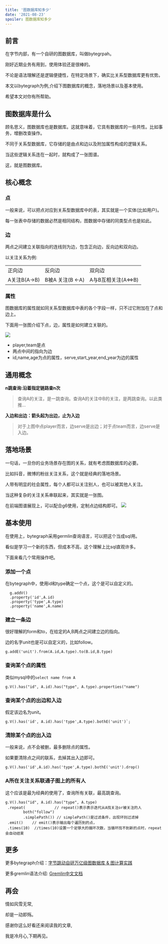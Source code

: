 ```yaml
---
title: '图数据库知多少'
date: '2021-08-23'
spoiler: 图数据库知多少
---
```




## 前言
在字节内部，有一个自研的图数据库，叫做bytegrpah。

刚好近期业务有用到，使用体验还是很棒的。

不论是语法理解还是逻辑便捷性，在特定场景下，确实比关系型数据库更有优势。

本文以bytegraph为例,介绍下图数据库的概念，落地场景以及基本使用。

希望本文对你有所帮助。

## 图数据库是什么
顾名思义，图数据库也是数据库。这就意味着，它具有数据库的一些共性。比如事务，增删改查操作。

不同于关系型数据库，它存储的是由点和边以及附加属性构成的逻辑关系。

当这些逻辑关系连在一起时，就构成了一张图谱。

这，就是图数据库。

## 核心概念

### 点
一般来说，可以把点对应到关系型数据库中的表，其实就是一个实体(比如用户)。

每一张表中存储的数据必然是相同结构，图数据中存储的同类型点也是如此。

### 边
两点之间建立关联指向的连线则为边，包含正向边，反向边和双向边。

以关注关系为例:

|  |  ||
|--|--|--|
|正向边  |反向边  |双向边|
|A关注B(A->B)|B被A 关注(B <-A)| A与B互相关注(A<=>B)|

### 属性
图数据库的属性就如同关系型数据库中表的各个字段一样，只不过它附加在了点和边上。

下面用一张图介绍下点，边，属性是如何建立关联的。

![](https://img-blog.csdnimg.cn/50f114f7344e4162b0b0cbc407856854.png?x-oss-process=image/watermark,type_ZmFuZ3poZW5naGVpdGk,shadow_10,text_aHR0cHM6Ly9ibG9nLmNzZG4ubmV0L3FxXzQyODEzNDkx,size_16,color_FFFFFF,t_70)
- player,team是点
- 两点中间的指向为边
- id,name,age为点的属性，serve,start_year,end_year为边的属性

## 通用概念

**n跳查询:沿着指定链路查n次**

  >查询A的关注，是一跳查询。查询A的关注中B的关注，是两跳查询。以此类推...

**入边和出边：箭头起为出边，止为入边**

> 对于上图中点player而言，边serve是出边；对于点team而言，边serve是入边。

## 落地场景
一句话，一旦你的业务场景存在图的关系，就有考虑图数据库的必要。

比如抖音，微博的粉丝关注关系，这个就是经典的落地场景。

人带有明显的社会属性，每个人都可以关注别人，也可以被其他人关注。

当这种复杂的关注关系串联起来，其实就是一张图。

在前端图谱展现上，可以配合g6使用，定制点边结构即可。
![](https://img-blog.csdnimg.cn/e77c34c7a9ed4169b055d4728c1c71f3.png?x-oss-process=image/watermark,type_ZmFuZ3poZW5naGVpdGk,shadow_10,text_aHR0cHM6Ly9ibG9nLmNzZG4ubmV0L3FxXzQyODEzNDkx,size_16,color_FFFFFF,t_70)


## 基本使用

在使用上，bytegraph采用germlin查询语言，可以把这个当成sql用。

看似是学习一个新的东西，但成本不高，这个理解上比sql直观许多。

下面来看几个常用操作吧。

### 添加一个点
在bytegraph中，使用id和type确定一个点，这个是可以自定义的。

```
  g.addV()
  .property('id',A.id)
  .property('type',A.type)
  .property('name',A.name)
```

### 建立一条边
很好理解的form和to，在给定的A,B两点之间建立边的指向。

边的名字unit也是可以自定义的，比如follow。

```
g.addE('unit').from(A.id,A.type).to(B.id,B.type)
```

### 查询某个点的属性
类似mysql中的`select name from A`

```
g.V().has("id", A.id).has("type", A.type).properties("name")
```

### 查询某个点的出边和入边
假定该边名为unit。
```
g.V().has('id', A.id).has('type',A.type).bothE('unit')`;
```

### 清除某个点的出入边
一般来说，点不会被删，最多删除点的属性。


如果要清除点之间的联系，去掉其出入边即可。

```
g.V().has('id',A.id).has('type',A.type).bothE('unit').drop()
```

###  A所在关注关系联通子图上的所有人
这个应该是最为经典的使用了，查询所有关联，最高跳查询。

```
g.V().has("id", A.id).has("type", A.type)
 .repeat(             // repeat()表示表示迭代从A找关注or被关注的人
        both("follow")
        .simplePath()) // simplePath()是过滤条件，出现环则过滤掉
 .emit()    // emit()表示输出每个遍历到的点，
 .times(10)  //times(10)设置一个足够大的循环次数，当循环找不到新的点时，repeat会自动结束
```


## 更多
更多bytegraph介绍：[字节跳动自研万亿级图数据库 & 图计算实践](https://blog.csdn.net/ByteDanceTech/article/details/104509642/)

更多gremlin语法介绍: [Gremlin中文文档](http://tinkerpop-gremlin.cn/)


## 再会

情如风雪无常,

却是一动即殇。

感谢你这么好看还来阅读我的文章,

我是冷月心,下期再见。

